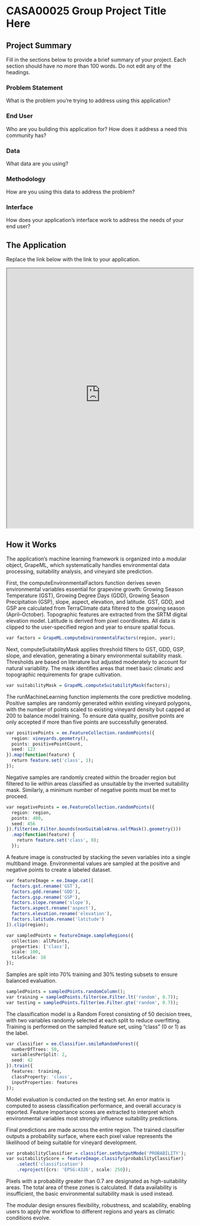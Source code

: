 # CASA00025 Group Project Title Here

## Project Summary 

Fill in the sections below to provide a brief summary of your project. Each section should have no more than 100 words. Do not edit any of the headings.

### Problem Statement 

What is the problem you’re trying to address using this application? 

### End User 

Who are you building this application for? How does it address a need this community has?

### Data

What data are you using? 

### Methodology

How are you using this data to address the problem?

### Interface

How does your application's interface work to address the needs of your end user?

## The Application 

Replace the link below with the link to your application.

:::{.column-page}

<iframe src='https://ollielballinger.users.earthengine.app/view/turkey-earthquake' width='100%' height='700px'></iframe>

:::
## How it Works 
The application's machine learning framework is organized into a modular object, GrapeML, which systematically handles environmental data processing, suitability analysis, and vineyard site prediction.

First, the computeEnvironmentalFactors function derives seven environmental variables essential for grapevine growth: Growing Season Temperature (GST), Growing Degree Days (GDD), Growing Season Precipitation (GSP), slope, aspect, elevation, and latitude. GST, GDD, and GSP are calculated from TerraClimate data filtered to the growing season (April–October). Topographic features are extracted from the SRTM digital elevation model. Latitude is derived from pixel coordinates. All data is clipped to the user-specified region and year to ensure spatial focus.

```r
var factors = GrapeML.computeEnvironmentalFactors(region, year);
```

Next, computeSuitabilityMask applies threshold filters to GST, GDD, GSP, slope, and elevation, generating a binary environmental suitability mask. Thresholds are based on literature but adjusted moderately to account for natural variability. The mask identifies areas that meet basic climatic and topographic requirements for grape cultivation.

```r
var suitabilityMask = GrapeML.computeSuitabilityMask(factors);
```

The runMachineLearning function implements the core predictive modeling. Positive samples are randomly generated within existing vineyard polygons, with the number of points scaled to existing vineyard density but capped at 200 to balance model training. To ensure data quality, positive points are only accepted if more than five points are successfully generated.

```r
var positivePoints = ee.FeatureCollection.randomPoints({
  region: vineyards.geometry(),
  points: positivePointCount,
  seed: 123
}).map(function(feature) {
  return feature.set('class', 1);
});
```

Negative samples are randomly created within the broader region but filtered to lie within areas classified as unsuitable by the inverted suitability mask. Similarly, a minimum number of negative points must be met to proceed.

```r
var negativePoints = ee.FeatureCollection.randomPoints({
  region: region,
  points: 400,
  seed: 456
}).filter(ee.Filter.bounds(nonSuitableArea.selfMask().geometry()))
  .map(function(feature) {
    return feature.set('class', 0);
  });
```

A feature image is constructed by stacking the seven variables into a single multiband image. Environmental values are sampled at the positive and negative points to create a labeled dataset.

```r
var featureImage = ee.Image.cat([
  factors.gst.rename('GST'),
  factors.gdd.rename('GDD'),
  factors.gsp.rename('GSP'),
  factors.slope.rename('slope'),
  factors.aspect.rename('aspect'),
  factors.elevation.rename('elevation'),
  factors.latitude.rename('latitude')
]).clip(region);

var sampledPoints = featureImage.sampleRegions({
  collection: allPoints,
  properties: ['class'],
  scale: 100,
  tileScale: 16
});
```

Samples are split into 70% training and 30% testing subsets to ensure balanced evaluation.

```r
sampledPoints = sampledPoints.randomColumn();
var training = sampledPoints.filter(ee.Filter.lt('random', 0.7));
var testing = sampledPoints.filter(ee.Filter.gte('random', 0.7));
```

The classification model is a Random Forest consisting of 50 decision trees, with two variables randomly selected at each split to reduce overfitting. Training is performed on the sampled feature set, using "class" (0 or 1) as the label.

```r
var classifier = ee.Classifier.smileRandomForest({
  numberOfTrees: 50,
  variablesPerSplit: 2,
  seed: 42
}).train({
  features: training,
  classProperty: 'class',
  inputProperties: features
});
```

Model evaluation is conducted on the testing set. An error matrix is computed to assess classification performance, and overall accuracy is reported. Feature importance scores are extracted to interpret which environmental variables most strongly influence suitability predictions.

Final predictions are made across the entire region. The trained classifier outputs a probability surface, where each pixel value represents the likelihood of being suitable for vineyard development.

```r
var probabilityClassifier = classifier.setOutputMode('PROBABILITY');
var suitabilityScore = featureImage.classify(probabilityClassifier)
    .select('classification')
    .reproject({crs: 'EPSG:4326', scale: 250});
```

Pixels with a probability greater than 0.7 are designated as high-suitability areas. The total area of these zones is calculated. If data availability is insufficient, the basic environmental suitability mask is used instead.

The modular design ensures flexibility, robustness, and scalability, enabling users to apply the workflow to different regions and years as climatic conditions evolve.
